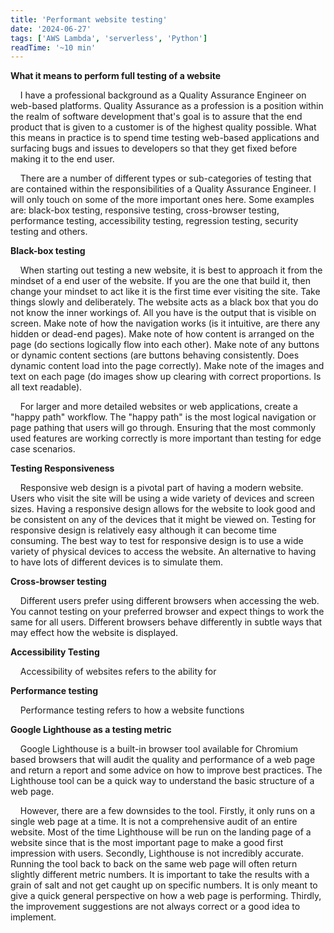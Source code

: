 ```yaml
---
title: 'Performant website testing'
date: '2024-06-27'
tags: ['AWS Lambda', 'serverless', 'Python']
readTime: '~10 min'
---
```


**What it means to perform full testing of a website**

&nbsp;&nbsp;&nbsp;&nbsp;I have a professional background as a Quality Assurance Engineer on web-based platforms. Quality Assurance as a profession is a position within the realm of software development that's goal is to assure that the end product that is given to a customer is of the highest quality possible. What this means in practice is to spend time testing web-based applications and surfacing bugs and issues to developers so that they get fixed before making it to the end user.

&nbsp;&nbsp;&nbsp;&nbsp;There are a number of different types or sub-categories of testing that are contained within the responsibilities of a Quality Assurance Engineer. I will only touch on some of the more important ones here. Some examples are: black-box testing, responsive testing, cross-browser testing, performance testing, accessibility testing, regression testing, security testing and others.

**Black-box testing**

&nbsp;&nbsp;&nbsp;&nbsp;When starting out testing a new website, it is best to approach it from the mindset of a end user of the website. If you are the one that build it, then change your mindset to act like it is the first time ever visiting the site. Take things slowly and deliberately. The website acts as a black box that you do not know the inner workings of. All you have is the output that is visible on screen. Make note of how the navigation works (is it intuitive, are there any hidden or dead-end pages). Make note of how content is arranged on the page (do sections logically flow into each other). Make note of any buttons or dynamic content sections (are buttons behaving consistently. Does dynamic content load into the page correctly). Make note of the images and text on each page (do images show up clearing with correct proportions. Is all text readable).

&nbsp;&nbsp;&nbsp;&nbsp;For larger and more detailed websites or web applications, create a "happy path" workflow. The "happy path" is the most logical navigation or page pathing that users will go through. Ensuring that the most commonly used features are working correctly is more important than testing for edge case scenarios.

**Testing Responsiveness**

&nbsp;&nbsp;&nbsp;&nbsp;Responsive web design is a pivotal part of having a modern website. Users who visit the site will be using a wide variety of devices and screen sizes. Having a responsive design allows for the website to look good and be consistent on any of the devices that it might be viewed on. Testing for responsive design is relatively easy although it can become time consuming. The best way to test for responsive design is to use a wide variety of physical devices to access the website. An alternative to having to have lots of different devices is to simulate them.

**Cross-browser testing**

&nbsp;&nbsp;&nbsp;&nbsp;Different users prefer using different browsers when accessing the web. You cannot testing on your preferred browser and expect things to work the same for all users. Different browsers behave differently in subtle ways that may effect how the website is displayed.

**Accessibility Testing**

&nbsp;&nbsp;&nbsp;&nbsp;Accessibility of websites refers to the ability for

**Performance testing**

&nbsp;&nbsp;&nbsp;&nbsp;Performance testing refers to how a website functions

**Google Lighthouse as a testing metric**

&nbsp;&nbsp;&nbsp;&nbsp;Google Lighthouse is a built-in browser tool available for Chromium based browsers that will audit the quality and performance of a web page and return a report and some advice on how to improve best practices. The Lighthouse tool can be a quick way to understand the basic structure of a web page.

&nbsp;&nbsp;&nbsp;&nbsp;However, there are a few downsides to the tool. Firstly, it only runs on a single web page at a time. It is not a comprehensive audit of an entire website. Most of the time Lighthouse will be run on the landing page of a website since that is the most important page to make a good first impression with users. Secondly, Lighthouse is not incredibly accurate. Running the tool back to back on the same web page will often return slightly different metric numbers. It is important to take the results with a grain of salt and not get caught up on specific numbers. It is only meant to give a quick general perspective on how a web page is performing. Thirdly, the improvement suggestions are not always correct or a good idea to implement.
